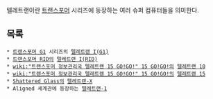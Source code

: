 텔레트랜이란 [[트랜스포머]] 시리즈에 등장하는 여러 슈퍼 컴퓨터들을 의미한다.

== 목록 ==
 * [[트랜스포머 G1]] 시리즈의 [[텔레트랜 I(G1)]]
 * [[트랜스포머 RID]]의 [[텔레트랜 I(RID)]]
 * [[wiki:"트랜스포머 정보관리국 텔레트랜 15 GO!GO!" 15 GO!GO!]]의 [[텔레트랜 10]]
 * [[wiki:"트랜스포머 정보관리국 텔레트랜 15 GO!GO!" 15 GO!GO!]]의 [[텔레트랜 15]] 
 * [[Shattered Glass]]의 [[텔레트랜-X]]
 * Aligned 세계관에 등장하는 [[텔레트랜-1]]
